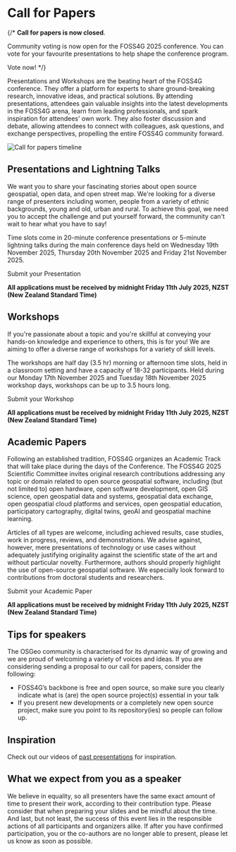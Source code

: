 <Title>FOSS4G 2025 - Call For Papers</Title>

<HeaderImage url="/imgs/group photo.jpeg" positionY="40%" height="300" />

# Call for Papers

{/* **Call for papers is now closed**.

Community voting is now open for the FOSS4G 2025 conference. You can vote for your favourite presentations to help shape the conference program.

<StyledButton target="https://talks.osgeo.org/foss4g-2025/p/voting/signup/">
  Vote now!
</StyledButton> */}

Presentations and Workshops are the beating heart of the FOSS4G conference. They offer a platform for experts to share ground-breaking research, innovative ideas, and practical solutions. By attending presentations, attendees gain valuable insights into the latest developments in the FOSS4G arena, learn from leading professionals, and spark inspiration for attendees' own work. They also foster discussion and debate, allowing attendees to connect with colleagues, ask questions, and exchange perspectives, propelling the entire FOSS4G community forward.

![Call for papers timeline](/imgs/2025/foss4g2025_program_cfp_timeline.png)


## Presentations and Lightning Talks

We want you to share your fascinating stories about open source geospatial, open data, and open street map. We're looking for a diverse range of presenters including women, people from a variety of ethnic backgrounds, young and old, urban and rural. To achieve this goal, we need you to accept the challenge and put yourself forward, the community can't wait to hear what you have to say!

Time slots come in 20-minute conference presentations or 5-minute lightning talks during the main conference days held on Wednesday 19th November 2025, Thursday 20th November 2025 and Friday 21st November 2025.

<StyledButton target="https://talks.osgeo.org/foss4g-2025/cfp">
  Submit your Presentation
</StyledButton>

**All applications must be received by midnight Friday 11th July 2025, NZST (New Zealand Standard Time)**

## Workshops

If you're passionate about a topic and you're skillful at conveying your hands-on knowledge and experience to others, this is for you! We are aiming to offer a diverse range of workshops for a variety of skill levels.

The workshops are half day (3.5 hr) morning or afternoon time slots, held in a classroom setting and have a capacity of 18-32 participants. Held during our Monday 17th November 2025 and Tuesday 18th November 2025 workshop days, workshops can be up to 3.5 hours long.

<StyledButton target="https://talks.osgeo.org/foss4g-2025/cfp">
  Submit your Workshop
</StyledButton>

**All applications must be received by midnight Friday 11th July 2025, NZST (New Zealand Standard Time)**

## Academic Papers

Following an established tradition, FOSS4G organizes an Academic Track that will take place during the days of the Conference. The FOSS4G 2025 Scientific Committee invites original research contributions addressing any topic or domain related to open source geospatial software, including (but not limited to) open hardware, open software development, open GIS science, open geospatial data and systems, geospatial data exchange, open geospatial cloud platforms and services, open geospatial education, participatory cartography, digital twins, geoAI and geospatial machine learning.

Articles of all types are welcome, including achieved results, case studies, work in progress, reviews, and demonstrations. We advise against, however, mere presentations of technology or use cases without adequately justifying originality against the scientific state of the art and without particular novelty. Furthermore, authors should properly highlight the use of open-source geospatial software. We especially look forward to contributions from doctoral students and researchers.

<StyledButton target="https://talks.osgeo.org/foss4g-2025/page/academic/">
  Submit your Academic Paper
</StyledButton>

**All applications must be received by midnight Friday 11th July 2025, NZST (New Zealand Standard Time)**


## Tips for speakers

The OSGeo community is characterised for its dynamic way of growing and we are proud of welcoming a variety of voices and ideas. If you are considering sending a proposal to our call for papers, consider the following:

- FOSS4G’s backbone is free and open source, so make sure you clearly indicate what is (are) the open source project(s) essential in your talk
- If you present new developments or a completely new open source project, make sure you point to its repository(ies) so people can follow up.

## Inspiration

Check out our videos of [past presentations](https://www.youtube.com/@foss4g-sotm-oceania) for inspiration.

## What we expect from you as a speaker

We believe in equality, so all presenters have the same exact amount of time to present their work, according to their contribution type. Please consider that when preparing your slides and be mindful about the time.
And last, but not least, the success of this event lies in the responsible actions of all participants and organizers alike. If after you have confirmed participation, you or the co-authors are no longer able to present, please let us know as soon as possible.

<FooterImage url="/imgs/2025/auckland.jpg" positionY="35%" height="300" />
